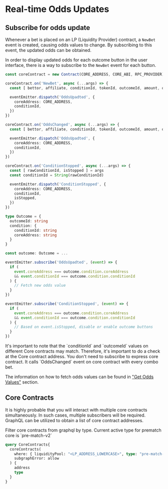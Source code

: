 
# Real-time Odds Updates

## Subscribe for odds update

Whenever a bet is placed on an LP (Liquidity Provider) contract, a `NewBet` event is created, causing odds values to change.
By subscribing to this event, the updated odds can be obtained.

In order to display updated odds for each outcome button in the user interface, there is a way to subscribe to
the `NewBet` event for each button.

```ts copy filename="subscriber.ts"
const coreContract = new Contract(CORE_ADDRESS, CORE_ABI, RPC_PROVIDER)

coreContract.on('NewBet', async (...args) => {
  const [ bettor, affiliate, conditionId, tokenId, outcomeId, amount, odds, funds ] = args

  eventEmitter.dispatch('OddsUpadted', {
    coreAddress: CORE_ADDRESS,
    conditionId,
  })
})

coreContract.on('OddsChanged', async (...args) => {
  const [ bettor, affiliate, conditionId, tokenId, outcomeId, amount, odds, funds ] = args

  eventEmitter.dispatch('OddsUpadted', {
    coreAddress: CORE_ADDRESS,
    conditionId,
  })
})

coreContract.on('ConditionStopped', async (...args) => {
  const [ rawConditionId, isStopped ] = args
  const conditionId = String(rawConditionId)

  eventEmitter.dispatch('ConditionStopped', {
    coreAddress: CORE_ADDRESS,
    conditionId,
    isStopped,
  })
})

```

```ts copy filename="OutcomeButton.ts"
type Outcome = {
  outcomeId: string
  condition: {
    conditionId: string
    coreAddress: string
  }
}

const outcome: Outcome = ...

eventEmitter.subscribe('OddsUpadted', (event) => {
  if (
    event.coreAddress === outcome.condition.coreAddress
    && event.conditionId === outcome.condition.conditionId
  ) {
    // Fetch new odds value
  }
})

eventEmitter.subscribe('ConditionStopped', (event) => {
  if (
    event.coreAddress === outcome.condition.coreAddress
    && event.conditionId === outcome.condition.conditionId
  ) {
    // Based on event.isStopped, disable or enable outcome buttons
  }
})
```

<Callout type="warning">
  It's important to note that the `conditionId` and `outcomeId` values on different Core contracts may match.
  Therefore, it's important to do a check at the Core contract address.
</Callout>

<Callout type="info">
  You don't need to subscribe to express core contract. It calls `OddsChanged` event on core contract with every combo bet.
</Callout>

The information on how to fetch odds values can be found in ["Get Odds Values"](/guides/prematch/get-odds-values)
section.


## Core Contracts

It is highly probable that you will interact with multiple core contracts simultaneously. In such cases, multiple
subscribers will be required. GraphQL can be utilized to obtain a list of core contract addresses.

<Callout type="info">
  Filter core contracts from graphql by type. Current active type for prematch core is `pre-match-v2`
</Callout>

```graphql copy
query CoreContracts{
  coreContracts(
    where: { liquidityPool: "<LP_ADDRESS_LOWERCASE>", type: "pre-match-v2" }
    subgraphError: allow
  ) {
    address
    type
  }
}
```
